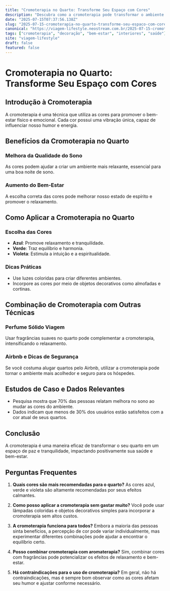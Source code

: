 ```yaml
---
title: "Cromoterapia no Quarto: Transforme Seu Espaço com Cores"
description: "Descubra como a cromoterapia pode transformar o ambiente do seu quarto, melhorando o bem-estar e a qualidade do sono. Dicas e benefícios detalhados."
date: "2025-07-15T07:37:56.138Z"
slug: "2025-07-15-cromoterapia-no-quarto-transforme-seu-espaco-com-cores"
canonical: "https://viagem-lifestyle.neostream.com.br/2025-07-15-cromoterapia-no-quarto-transforme-seu-espaco-com-cores"
tags: ["cromoterapia", "decoração", "bem-estar", "interiores", "saúde"]
site: "viagem-lifestyle"
draft: false
featured: false
---
```


# Cromoterapia no Quarto: Transforme Seu Espaço com Cores

## Introdução à Cromoterapia
A cromoterapia é uma técnica que utiliza as cores para promover o bem-estar físico e emocional. Cada cor possui uma vibração única, capaz de influenciar nosso humor e energia.

## Benefícios da Cromoterapia no Quarto

### Melhora da Qualidade do Sono
As cores podem ajudar a criar um ambiente mais relaxante, essencial para uma boa noite de sono.

### Aumento do Bem-Estar
A escolha correta das cores pode melhorar nosso estado de espírito e promover o relaxamento.

## Como Aplicar a Cromoterapia no Quarto

### Escolha das Cores
- **Azul**: Promove relaxamento e tranquilidade.
- **Verde**: Traz equilíbrio e harmonia.
- **Violeta**: Estimula a intuição e a espiritualidade.

### Dicas Práticas
- Use luzes coloridas para criar diferentes ambientes.
- Incorpore as cores por meio de objetos decorativos como almofadas e cortinas.

## Combinação de Cromoterapia com Outras Técnicas

### Perfume Sólido Viagem
Usar fragrâncias suaves no quarto pode complementar a cromoterapia, intensificando o relaxamento.

### Airbnb e Dicas de Segurança
Se você costuma alugar quartos pelo Airbnb, utilizar a cromoterapia pode tornar o ambiente mais acolhedor e seguro para os hóspedes.

## Estudos de Caso e Dados Relevantes
- Pesquisa mostra que 70% das pessoas relatam melhora no sono ao mudar as cores do ambiente.
- Dados indicam que menos de 30% dos usuários estão satisfeitos com a cor atual de seus quartos.

## Conclusão
A cromoterapia é uma maneira eficaz de transformar o seu quarto em um espaço de paz e tranquilidade, impactando positivamente sua saúde e bem-estar.

## Perguntas Frequentes

1. **Quais cores são mais recomendadas para o quarto?**
   As cores azul, verde e violeta são altamente recomendadas por seus efeitos calmantes.

2. **Como posso aplicar a cromoterapia sem gastar muito?**
   Você pode usar lâmpadas coloridas e objetos decorativos simples para incorporar a cromoterapia sem altos custos.

3. **A cromoterapia funciona para todos?**
   Embora a maioria das pessoas sinta benefícios, a percepção de cor pode variar individualmente, mas experimentar diferentes combinações pode ajudar a encontrar o equilíbrio certo.

4. **Posso combinar cromoterapia com aromaterapia?**
   Sim, combinar cores com fragrâncias pode potencializar os efeitos de relaxamento e bem-estar.

5. **Há contraindicações para o uso de cromoterapia?**
   Em geral, não há contraindicações, mas é sempre bom observar como as cores afetam seu humor e ajustar conforme necessário.